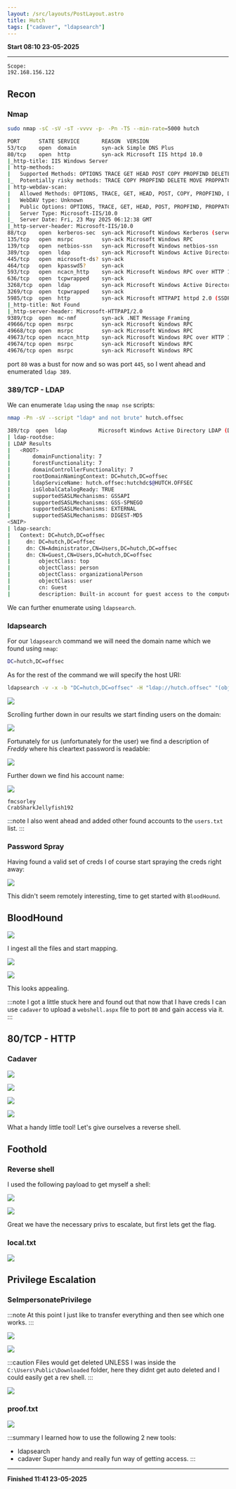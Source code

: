 ```yaml
---
layout: /src/layouts/PostLayout.astro
title: Hutch
tags: ["cadaver", "ldapsearch"]
---
```



**Start 08:10 23-05-2025**

---
```
Scope:
192.168.156.122
```
## Recon

### Nmap

```bash
sudo nmap -sC -sV -sT -vvvv -p- -Pn -T5 --min-rate=5000 hutch

PORT      STATE SERVICE       REASON  VERSION
53/tcp    open  domain        syn-ack Simple DNS Plus
80/tcp    open  http          syn-ack Microsoft IIS httpd 10.0
|_http-title: IIS Windows Server
| http-methods: 
|   Supported Methods: OPTIONS TRACE GET HEAD POST COPY PROPFIND DELETE MOVE PROPPATCH MKCOL LOCK UNLOCK PUT
|_  Potentially risky methods: TRACE COPY PROPFIND DELETE MOVE PROPPATCH MKCOL LOCK UNLOCK PUT
| http-webdav-scan: 
|   Allowed Methods: OPTIONS, TRACE, GET, HEAD, POST, COPY, PROPFIND, DELETE, MOVE, PROPPATCH, MKCOL, LOCK, UNLOCK
|   WebDAV type: Unknown
|   Public Options: OPTIONS, TRACE, GET, HEAD, POST, PROPFIND, PROPPATCH, MKCOL, PUT, DELETE, COPY, MOVE, LOCK, UNLOCK
|   Server Type: Microsoft-IIS/10.0
|_  Server Date: Fri, 23 May 2025 06:12:38 GMT
|_http-server-header: Microsoft-IIS/10.0
88/tcp    open  kerberos-sec  syn-ack Microsoft Windows Kerberos (server time: 2025-05-23 06:11:50Z)
135/tcp   open  msrpc         syn-ack Microsoft Windows RPC
139/tcp   open  netbios-ssn   syn-ack Microsoft Windows netbios-ssn
389/tcp   open  ldap          syn-ack Microsoft Windows Active Directory LDAP (Domain: hutch.offsec0., Site: Default-First-Site-Name)
445/tcp   open  microsoft-ds? syn-ack
464/tcp   open  kpasswd5?     syn-ack
593/tcp   open  ncacn_http    syn-ack Microsoft Windows RPC over HTTP 1.0
636/tcp   open  tcpwrapped    syn-ack
3268/tcp  open  ldap          syn-ack Microsoft Windows Active Directory LDAP (Domain: hutch.offsec0., Site: Default-First-Site-Name)
3269/tcp  open  tcpwrapped    syn-ack
5985/tcp  open  http          syn-ack Microsoft HTTPAPI httpd 2.0 (SSDP/UPnP)
|_http-title: Not Found
|_http-server-header: Microsoft-HTTPAPI/2.0
9389/tcp  open  mc-nmf        syn-ack .NET Message Framing
49666/tcp open  msrpc         syn-ack Microsoft Windows RPC
49668/tcp open  msrpc         syn-ack Microsoft Windows RPC
49673/tcp open  ncacn_http    syn-ack Microsoft Windows RPC over HTTP 1.0
49674/tcp open  msrpc         syn-ack Microsoft Windows RPC
49676/tcp open  msrpc         syn-ack Microsoft Windows RPC
```

port `80` was a bust for now and so was port `445`, so I went ahead and enumerated `ldap 389`.

### 389/TCP - LDAP

We can enumerate `ldap` using the `nmap nse` scripts:

```bash
nmap -Pn -sV --script "ldap* and not brute" hutch.offsec

389/tcp  open  ldap          Microsoft Windows Active Directory LDAP (Domain: hutch.offsec, Site: Default-First-Site-Name)
| ldap-rootdse: 
| LDAP Results
|   <ROOT>
|       domainFunctionality: 7
|       forestFunctionality: 7
|       domainControllerFunctionality: 7
|       rootDomainNamingContext: DC=hutch,DC=offsec
|       ldapServiceName: hutch.offsec:hutchdc$@HUTCH.OFFSEC
|       isGlobalCatalogReady: TRUE
|       supportedSASLMechanisms: GSSAPI
|       supportedSASLMechanisms: GSS-SPNEGO
|       supportedSASLMechanisms: EXTERNAL
|       supportedSASLMechanisms: DIGEST-MD5
<SNIP>
| ldap-search: 
|   Context: DC=hutch,DC=offsec
|     dn: DC=hutch,DC=offsec
|     dn: CN=Administrator,CN=Users,DC=hutch,DC=offsec
|     dn: CN=Guest,CN=Users,DC=hutch,DC=offsec
|         objectClass: top
|         objectClass: person
|         objectClass: organizationalPerson
|         objectClass: user
|         cn: Guest
|         description: Built-in account for guest access to the computer/domain
```

We can further enumerate using `ldapsearch`.

### ldapsearch

For our `ldapsearch` command we will need the domain name which we found using `nmap`:

```bash
DC=hutch,DC=offsec
```

As for the rest of the command we will specify the host URI:

```bash
ldapsearch -v -x -b "DC=hutch,DC=offsec" -H "ldap://hutch.offsec" "(objectclass=*)"
```

![](../../../assets/53c582af57beecd7185691acb255e528.png)

Scrolling further down in our results we start finding users on the domain:

![](../../../assets/b18df97c9f1fd88d224735a0ccdae5dd.png)

Fortunately for us (unfortunately for the user) we find a description of *Freddy* where his cleartext password is readable:

![](../../../assets/2ee3c206aeda970575cbad4f814c5a1d.png)

Further down we find his account name:

![](../../../assets/4527182a7d0b8cf7460711149ed0ee45.png)

```
fmcsorley
CrabSharkJellyfish192
```

:::note
I also went ahead and added other found accounts to the `users.txt` list.
:::

### Password Spray

Having found a valid set of creds I of course start spraying the creds right away:

![](../../../assets/cc4fc76a7bb3fc25448fc73efabfafb8.png)

This didn't seem remotely interesting, time to get started with `BloodHound`.

## BloodHound

![](../../../assets/6a42a23f0cf79acbf66931cc863683fb.png)

I ingest all the files and start mapping.

![](../../../assets/722c1f5a665cbd00b139199b7cdad576.png)

![](../../../assets/5a038c4ced7e8232525ff058187b71fc.png)

This looks appealing.

:::note
I got a little stuck here and found out that now that I have creds I can use `cadaver` to upload a `webshell.aspx` file to port `80` and gain access via it.
:::

## 80/TCP - HTTP
### Cadaver

![](../../../assets/5d952cd6049faa3b81a2f7e7549c34d1.png)

![](../../../assets/c85b64420eca1c9414939a777d4282b4.png)

![](../../../assets/605ca57dabc2aed75032525a34f4d237.png)

![](../../../assets/d42b4f735bd61e13c1521b8a88c73f85.png)

What a handy little tool! Let's give ourselves a reverse shell.

## Foothold
### Reverse shell

I used the following payload to get myself a shell:

![](../../../assets/e1cf2e57c5f17c272f5012a9cdaceeba.png)

![](../../../assets/a1e3e12b294a882a1e8cb57ffd23f7ac.png)

Great we have the necessary privs to escalate, but first lets get the flag.

### local.txt

![](../../../assets/b6b165c1a3d43d700edb42fac69acd7c.png)

## Privilege Escalation
### SeImpersonatePrivilege

:::note
At this point I just like to transfer everything and then see which one works.
:::

![](../../../assets/53220a581d6341b779077f6882908fcd.png)

![](../../../assets/cd72dc6e3ea2573439e34d7fb5440b7b.png)

:::caution
Files would get deleted UNLESS I was inside the `C:\Users\Public\Downloaded` folder, here they didnt get auto deleted and I could easily get a rev shell.
:::

![](../../../assets/f2f205ead0d40835902c3e5b1f6aebb1.png)

### proof.txt

![](../../../assets/955b48975ae9a4a62934988ed8db71c6.png)

:::summary
I learned how to use the following 2 new tools:
- ldapsearch
- cadaver
Super handy and really fun way of getting access.
:::

---

**Finished 11:41 23-05-2025**

[^Links]: [[OSCP Prep]]

